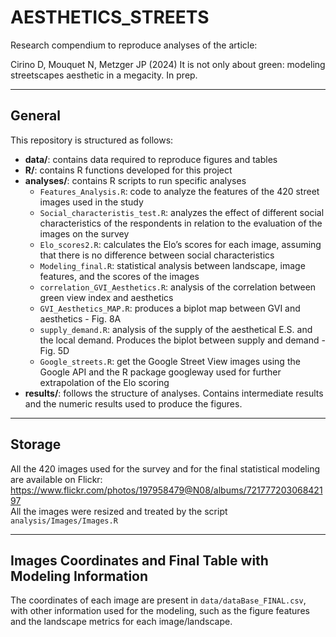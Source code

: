 # AESTHETICS_STREETS

Research compendium to reproduce analyses of the article:

Cirino D, Mouquet N, Metzger JP (2024) It is not only about green: modeling streetscapes aesthetic in a megacity. In prep.

---

## General
This repository is structured as follows:

- **data/**: contains data required to reproduce figures and tables
- **R/**: contains R functions developed for this project
- **analyses/**: contains R scripts to run specific analyses
  - `Features_Analysis.R`: code to analyze the features of the 420 street images used in the study
  - `Social_characteristis_test.R`: analyzes the effect of different social characteristics of the respondents in relation to the evaluation of the images on the survey
  - `Elo_scores2.R`: calculates the Elo's scores for each image, assuming that there is no difference between social characteristics
  - `Modeling_final.R`: statistical analysis between landscape, image features, and the scores of the images
  - `correlation_GVI_Aesthetics.R`: analysis of the correlation between green view index and aesthetics
  - `GVI_Aesthetics_MAP.R`: produces a biplot map between GVI and aesthetics - Fig. 8A
  - `supply_demand.R`: analysis of the supply of the aesthetical E.S. and the local demand. Produces the biplot between supply and demand - Fig. 5D
  - `Google_streets.R`: get the Google Street View images using the Google API and the R package googleway used for further extrapolation of the Elo scoring
- **results/**: follows the structure of analyses. Contains intermediate results and the numeric results used to produce the figures.

---

## Storage

All the 420 images used for the survey and for the final statistical modeling are available on Flickr: [https://www.flickr.com/photos/197958479@N08/albums/72177720306842197](https://www.flickr.com/photos/197958479@N08/albums/72177720306842197)  
All the images were resized and treated by the script `analysis/Images/Images.R`

---

## Images Coordinates and Final Table with Modeling Information

The coordinates of each image are present in `data/dataBase_FINAL.csv`, with other information used for the modeling, such as the figure features and the landscape metrics for each image/landscape.
